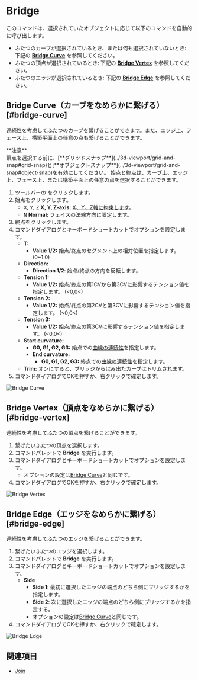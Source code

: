 
# Bridge

<Reference shortcut="" command="Bridge" button="" />

このコマンドは、選択されていたオブジェクトに応じて以下のコマンドを自動的に呼び出します。
- ふたつのカーブが選択されているとき、または何も選択されていないとき: 下記の [**Bridge Curve**](#bridge-curve) を参照してください。
- ふたつの頂点が選択されているとき: 下記の [**Bridge Vertex**](#bridge-vertex) を参照してください。
- ふたつのエッジが選択されているとき: 下記の [**Bridge Edge**](#bridge-edge) を参照してください。

## Bridge Curve（カーブをなめらかに繋げる）[#bridge-curve]

連続性を考慮してふたつのカーブを繋げることができます。また、エッジ上、フェース上、構築平面上の任意の点も繋げることができます。

<Callout emoji="❗">
    **注意**<br />
頂点を選択する前に、[**グリッドスナップ**](../3d-viewport/grid-and-snap#grid-snap)と[**オブジェクトスナップ**](../3d-viewport/grid-and-snap#object-snap)を有効にしてください。
</Callout>
<Callout type="info" emoji="ℹ️">
始点と終点は、カーブ上、エッジ上、フェース上、または構築平面上の任意の点を選択することができます。
</Callout>

1. ツールバーの <ButtonIcon type="button-bridge-curve" /> をクリックします。
2. 始点をクリックします。
   - <kbd>X</kbd>, <kbd>Y</kbd>, <kbd>Z</kbd> **X, Y, Z-axis:** [X、Y、Z軸に拘束します](./sketching-essentials#constrain-to-the-x-y-or-z-axis)。
   - <kbd>N</kbd> **Normal:** フェイスの法線方向に限定します。
3. 終点をクリックします。
4. コマンドダイアログとキーボードショートカットでオプションを設定します。
   - **T:**
        - **Value 1/2:** 始点/終点のセグメント上の相対位置を指定します。 (0~1.0)
   - **Direction:** 
        - **Direction 1/2**: 始点/終点の方向を反転します。
   - **Tension 1:**
        - **Value 1/2:** 始点/終点の第1CVから第3CVに影響するテンション値を指定します。 (\<0,0\<)
   - **Tension 2:**
        - **Value 1/2:** 始点/終点の第2CVと第3CVに影響するテンション値を指定します。 (\<0,0\<) 
   - **Tension 3:**
        - **Value 1/2:** 始点/終点の第3CVに影響するテンション値を指定します。 (\<0,0\<) 
   - **Start curvature:**
        - **G0, G1, G2, G3:** 始点での[曲線の連続性](../cad-essentials/continuity-curve-and-surface)を指定します。
     - **End curvature:**
        - **G0, G1, G2, G3:** 終点での[曲線の連続性](../cad-essentials/continuity-curve-and-surface)を指定します。
   -  **Trim:** オンにすると、ブリッジからはみ出たカーブはトリムされます。
4. コマンドダイアログでOKを押すか、右クリックで確定します。

![Bridge Curve](/img/bridge-curve.gif)

## Bridge Vertex（頂点をなめらかに繋げる）[#bridge-vertex]

連続性を考慮してふたつの頂点を繋げることができます。

1. 繋げたいふたつの頂点を選択します。
2. コマンドパレットで **Bridge** を実行します。
4. コマンドダイアログとキーボードショートカットでオプションを設定します。
     - オプションの設定は[Bridge Curve](#bridge-curve)と同じです。
4. コマンドダイアログでOKを押すか、右クリックで確定します。

![Bridge Vertex](/img/bridge-vertex.gif)

## Bridge Edge（エッジをなめらかに繋げる）[#bridge-edge]

連続性を考慮してふたつのエッジを繋げることができます。

1. 繋げたいふたつのエッジを選択します。
2. コマンドパレットで **Bridge** を実行します。
4. コマンドダイアログとキーボードショートカットでオプションを設定します。
   - **Side** 
        - **Side 1**: 最初に選択したエッジの端点のどちら側にブリッジするかを指定します。
        - **Side 2**: 次に選択したエッジの端点のどちら側にブリッジするかを指定する。
     - オプションの設定は[Bridge Curve](#bridge-curve)と同じです。
4. コマンドダイアログでOKを押すか、右クリックで確定します。

![Bridge Edge](/img/bridge-edge.gif)

## 関連項目
- [Join](./join)

